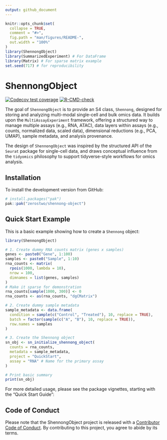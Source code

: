 ```yaml
---
output: github_document
---
```


<!-- README.md is generated from README.Rmd. Please edit that file -->

```r
knitr::opts_chunk$set(
  collapse = TRUE,
  comment = "#>",
  fig.path = "man/figures/README-",
  out.width = "100%"
)
library(ShennongObject)
library(SummarizedExperiment) # For DataFrame
library(Matrix) # For sparse matrix example
set.seed(717) # for reproducibility
```

# ShennongObject

<!-- badges: start -->
[![Codecov test coverage](https://codecov.io/gh/zerostwo/shennong-object/graph/badge.svg)](https://app.codecov.io/gh/zerostwo/shennong-object)
[![R-CMD-check](https://github.com/zerostwo/shennong-object/actions/workflows/R-CMD-check.yaml/badge.svg)](https://github.com/zerostwo/shennong-object/actions/workflows/R-CMD-check.yaml)
<!-- badges: end -->

The goal of `ShennongObject` is to provide an S4 class, `Shennong`, designed for storing and analyzing multi-modal single-cell and bulk omics data. It builds upon the `MultiAssayExperiment` framework, offering a structured way to manage multiple assays (e.g., RNA, ATAC), data layers within assays (e.g., counts, normalized data, scaled data), dimensional reductions (e.g., PCA, UMAP), sample metadata, and analysis provenance.

The design of `ShennongObject` was inspired by the structured API of the `Seurat` package for single-cell data, and draws conceptual influence from the `tidyomics` philosophy to support tidyverse-style workflows for omics analysis.

## Installation

To install the development version from GitHub:

```r
# install.packages("pak")
pak::pak("zerostwo/shennong-object")
```

## Quick Start Example

This is a basic example showing how to create a `Shennong` object:

```r
library(ShennongObject)

# 1. Create dummy RNA counts matrix (genes x samples)
genes <- paste0("Gene", 1:100)
samples <- paste0("Sample", 1:10)
rna_counts <- matrix(
  rpois(1000, lambda = 10),
  nrow = 100,
  dimnames = list(genes, samples)
)
# Make it sparse for demonstration
rna_counts[sample(1000, 300)] <- 0
rna_counts <- as(rna_counts, "dgCMatrix")

# 2. Create dummy sample metadata
sample_metadata <- data.frame(
  condition = sample(c("Control", "Treated"), 10, replace = TRUE),
  batch = factor(sample(c("A", "B"), 10, replace = TRUE)),
  row.names = samples
)

# 3. Create the Shennong object
sn_obj <- sn_initialize_shennong_object(
  counts = rna_counts,
  metadata = sample_metadata,
  project = "QuickStart",
  assay = "RNA" # Name for the primary assay
)

# Print basic summary
print(sn_obj)
```

For more detailed usage, please see the package vignettes, starting with the "Quick Start Guide":

## Code of Conduct
  
  Please note that the ShennongObject project is released with a [Contributor Code of Conduct](https://contributor-covenant.org/version/2/1/CODE_OF_CONDUCT.html). By contributing to this project, you agree to abide by its terms.
